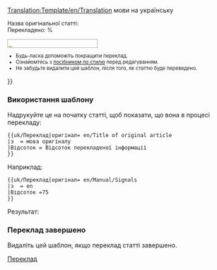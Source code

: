<noinclude>[[Translation:Template/en/Translation]]</noinclude>{{en/Ambox| type  = style
| image = en/Translation.png
| text  = <strong>Ця стаття перекладається з {{#switch:{{{з|}}}
  | ca = каталанської
  | cs = чеської
  | de = німецької
  | el = грецької
  | es = іспанської
  | fi = фінської
  | fr = французької
  | gd = гельської
  | hr = хорватської
  | hu = угорської
  | it = італійської
  | ko = корейської
  | lb = люксембурзької
  | nl = голландської
  | no = норвежської
  | pl = польської
  | pt = португальскої
  | ro = румунської
  | sk = словацької
  | sl = словенської
  | sr = сербської
  | tr = турецької
  | vi = вʼєтнамської
  | zh = китайської
  | ja = японської
  | #default = англійської
}} мови на українську</strong>
<div style="font-size: 90%">
Назва оригінальної статті: <includeonly>[[{{{оригінал}}}|{{{оригінал}}}]]</includeonly><noinclude>{{{origin}}}</noinclude><br/>Перекладено: {{{Відсоток|0}}}%</div>
<div style="width:200px; text-align:Left; border:1px solid #aaa; padding:1px; overflow:hidden;"><span style="width:{{#expr: ({{{Відсоток|0}}}/100) * 100}}%; height:2px; background:#7fff00; float:left;">&nbsp;</span><span style="width:{{#expr: 100 - ({{{Відсоток|0}}}/100) * 100}}%; height:2px; background:#ff7f50; float:left;">&nbsp;</span></div><div style="font-size: 80%">
*Будь-ласка допоможіть покращити переклад.
*Ознайомтесь з [[uk/Wiki/Посібник по стилю|посібником по стилю]] перед редагуванням.
*Не забудьте видалити цей шаблон, після того, як статтю буде переведено.
</div>
}}<noinclude>

=== Використання шаблону ===
Надрукуйте це на початку статті, щоб показати, що вона в процесі перекладу:
<pre>
{{uk/Переклад|оригінал= en/Title of original article
|з  = мова оригіналу
|Відсоток = Відсоток перекладеної інформації
}}
</pre>
Наприклад:
<pre>
{{uk/Переклад|оригінал= en/Manual/Signals
|з  = en
|Відсоток =75
}}
</pre>
Результат:
{{uk/Переклад|оригінал= en/Manual/Signals
|з  = en
|Відсоток =75
}}

=== Переклад завершено===
Видаліть цей шаблон, якщо переклад статті завершено.</noinclude>
<includeonly>[[Category:uk/Message boxes|Переклад]]</includeonly>